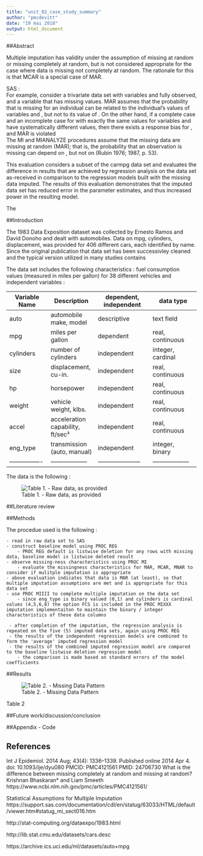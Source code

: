 ```yaml
---
title: "unit_02_case_study_summary"
author: "pmcdevitt"
date: "19 mai 2018"
output: html_document
---
```




##Abstract  

Multiple imputation has validity under the assumption of missing at random or missing completely at random, but is not considered appropriate for the case where data is missing not completely at random. The rationale for this is that 
MCAR is a special case of MAR.  

SAS :  
For example, consider a trivariate data set with variables and fully observed, and a variable that has missing values. MAR assumes that the probability that is missing for an individual can be related to the individual’s values of variables and , but not to its value of . On the other hand, if a complete case and an incomplete case for with exactly the same values for variables and have systematically different values, then there exists a response bias for , and MAR is violated  
The MI and MIANALYZE procedures assume that the missing data are missing at random (MAR); that is, the probability that an observation is missing can depend on , but not on (Rubin 1976; 1987, p. 53).   

This evaluation considers a subset of the carmpg data set and evaluates the difference in results that are achieved by regression analysis on the data set as-received in comparison to the regression models built with the missing data imputed. The results of this evaluation demonstrates that the imputed data set has reduced error in the parameter estimates, and thus increased power in the resulting model.

The 

##Introduction  

The 1983 Data Exposition dataset was collected by Ernesto Ramos and David Donoho and dealt with automobiles. Data on mpg, cylinders, displacement, was provided for 406 different cars, each identified by name. Since the original publication that data set has been successivley cleaned and the typical version utilized in many studies contains 

The data set includes the following characteristics :
fuel consumption values (measured in miles per gallon) for 38 different vehicles and independent variables :  
  

  

| Variable Name  | Description                       | dependent, independent | data type |  
|----------------|------------------|---------------------|------------------|  
| auto           | automobile make, model | descriptive | text field |  
| mpg            | miles per gallon | dependent  | real, continuous |  
| cylinders      | number of cylinders | independent      | integer, cardinal|  
| size           | displacement, cu-in. | independent     | real, continuous |  
| hp             | horsepower           | independent     | real, continuous |  
| weight         | vehicle weight, klbs.     | independent         | real, continuous |  
| accel          | acceleration capability, ft/sec² | independent | real, continuous |  
| eng_type       | transmission (auto, manual) | independent | integer, binary |  
|----------------|------------------|---------------------|------------------|  

The data is the following :

![Table 1. - Raw data, as provided](raw_data_summary.png)  



##Literature review  

##Methods  

The procedue used is the following :  

    - read in raw data set to SAS  
    - construct baseline model using PROC REG  
        - PROC REG default is listwise deletion for any rows with missing data, baseline model is listwise deleted result  
    - observe missing-ness characteristics using PROC MI  
        - evaluate the missingness characteristics for MAR, MCAR, MNAR to consider if mulitple imputation is appropriate  
    - above evaluation indicates that data is MAR (at least), so that multiple imputation assumptions are met and is appropriate for this data set  
    - use PROC MIIII to complete multiple imputation on the data set  
        - since eng_type is binary valued (0,1) and cylinders is cardinal values (4,5,6,8) the option FCS is included in the PROC MIXXX imputation implementaiton to maintain the binary / integer characteristics of these data columns  
        
     - after completion of the imputation, the regression analysis is repeated on the five (5) imputed data sets, again using PROC REG  
     - the results of the independent regression models are combined to form the 'average' imputed regression model  
     - the results of the combined imputed regression model are compared to the baseline listwise deletion regression model  
        - the comparison is made based on standard errors of the model coefficients  
    
    

##Results  

![Table 2. - Missing Data Pattern](missing_data_pattern.png)  

Table 2 

##Future work/discussion/conclusion  

##Appendix - Code  

## References  

Int J Epidemiol. 2014 Aug; 43(4): 1336–1339.
Published online 2014 Apr 4. doi:  10.1093/ije/dyu080
PMCID: PMC4121561
PMID: 24706730
What is the difference between missing completely at random and missing at random?
Krishnan Bhaskaran* and Liam Smeeth
https://www.ncbi.nlm.nih.gov/pmc/articles/PMC4121561/


Statistical Assumptions for Multiple Imputation
https://support.sas.com/documentation/cdl/en/statug/63033/HTML/default/viewer.htm#statug_mi_sect016.htm


http://stat-computing.org/dataexpo/1983.html

http://lib.stat.cmu.edu/datasets/cars.desc

https://archive.ics.uci.edu/ml/datasets/auto+mpg


